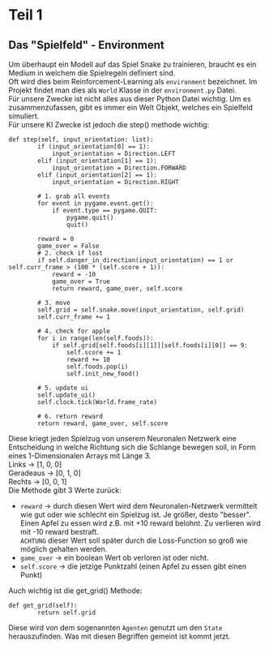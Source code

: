 # Teil 1

## Das "Spielfeld" - Environment
Um überhaupt ein Modell auf das Spiel Snake zu trainieren, braucht es ein Medium in welchem die Spielregeln definiert sind.\
Oft wird dies beim Reinforcement-Learning als `environment` bezeichnet. Im Projekt findet man dies als `World` Klasse in der `environment.py` Datei.\
Für unsere Zwecke ist nicht alles aus dieser Python Datei wichtig. Um es zusammenzufassen, gibt es immer ein Welt Objekt, welches ein Spielfeld simuliert.\
Für unsere KI Zwecke ist jedoch die step() methode wichtig:
``` 
def step(self, input_orientation: list):
        if (input_orientation[0] == 1):
            input_orientation = Direction.LEFT
        elif (input_orientation[1] == 1):
            input_orientation = Direction.FORWARD
        elif (input_orientation[2] == 1):
            input_orientation = Direction.RIGHT

        # 1. grab all events
        for event in pygame.event.get():
            if event.type == pygame.QUIT:
                pygame.quit()
                quit()
        
        reward = 0
        game_over = False
        # 2. check if lost
        if self.danger_in_direction(input_orientation) == 1 or self.curr_frame > (100 * (self.score + 1)):
            reward = -10
            game_over = True
            return reward, game_over, self.score

        # 3. move
        self.grid = self.snake.move(input_orientation, self.grid)
        self.curr_frame += 1

        # 4. check for apple
        for i in range(len(self.foods)):
            if self.grid[self.foods[i][1]][self.foods[i][0]] == 9:
                self.score += 1
                reward += 10
                self.foods.pop(i)
                self.init_new_food()
        
        # 5. update ui
        self.update_ui()
        self.clock.tick(World.frame_rate)    

        # 6. return reward 
        return reward, game_over, self.score
```
Diese kriegt jeden Spielzug von unserem Neuronalen Netzwerk eine Entscheidung in welche Richtung sich die Schlange bewegen soll, in Form eines 1-Dimensionalen Arrays mit Länge 3.\
Links -> [1, 0, 0]\
Geradeaus -> [0, 1, 0]\
Rechts -> [0, 0, 1]\
Die Methode gibt 3 Werte zurück:
- ```reward``` -> durch diesen Wert wird dem Neuronalen-Netzwerk vermittelt wie gut oder wie schlecht ein Spielzug ist. Je größer, desto "besser". Einen Apfel zu essen wird z.B. mit +10 reward belohnt. Zu verlieren wird mit -10 reward bestraft.\
`ACHTUNG` dieser Wert soll später durch die Loss-Function so groß wie möglich gehalten werden.
- ```game_over``` -> ein boolean Wert ob verloren ist oder nicht.
- ```self.score``` -> die jetzige Punktzahl (einen Apfel zu essen gibt einen Punkt)

Auch wichtig ist die get_grid() Methode:
```
def get_grid(self):
        return self.grid
```
Diese wird von dem sogenannten `Agenten` genutzt um den `State` herauszufinden. Was mit diesen Begriffen gemeint ist kommt jetzt.
